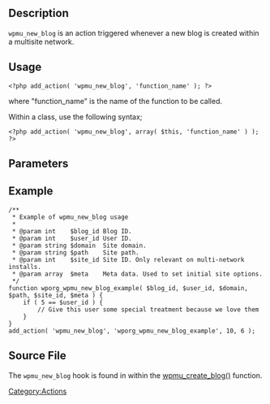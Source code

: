 == Description ==
<code>wpmu_new_blog</code> is an action triggered whenever a new blog is created within a multisite network.

==Usage==

<pre><?php add_action( 'wpmu_new_blog', 'function_name' ); ?></pre>

where "function_name" is the name of the function to be called.

Within a class, use the following syntax;

<pre><?php add_action( 'wpmu_new_blog', array( $this, 'function_name' ) ); ?></pre>

==Parameters==
{{Parameter|$blog_id|int|Blog ID of the created blog.|optional}}

{{Parameter|$user_id|int|User ID of the user creating the blog.}}

{{Parameter|$domain|string|Domain used for the new blog.|optional}}

{{Parameter|$path|string|Path to the new blog.|optional}}

{{Parameter|$site_id|int|Site ID. Only relevant on multi-network installs.|optional}}

{{Parameter|$meta|array|Meta data. Used to set initial site options.|optional}}

==Example==
<pre>
/**
 * Example of wpmu_new_blog usage
 * 
 * @param int    $blog_id Blog ID.
 * @param int    $user_id User ID.
 * @param string $domain  Site domain.
 * @param string $path    Site path.
 * @param int    $site_id Site ID. Only relevant on multi-network installs.
 * @param array  $meta    Meta data. Used to set initial site options.
 */
function wporg_wpmu_new_blog_example( $blog_id, $user_id, $domain, $path, $site_id, $meta ) {
	if ( 5 == $user_id ) {
		// Give this user some special treatment because we love them
	}
}
add_action( 'wpmu_new_blog', 'wporg_wpmu_new_blog_example', 10, 6 );
</pre>

==Source File==
The <tt>wpmu_new_blog</tt> hook is found in {{Trac|wp-includes/ms-functions.php}} within the [[Function_Reference/wpmu_create_blog|wpmu_create_blog()]] function.

[[Category:Actions]]